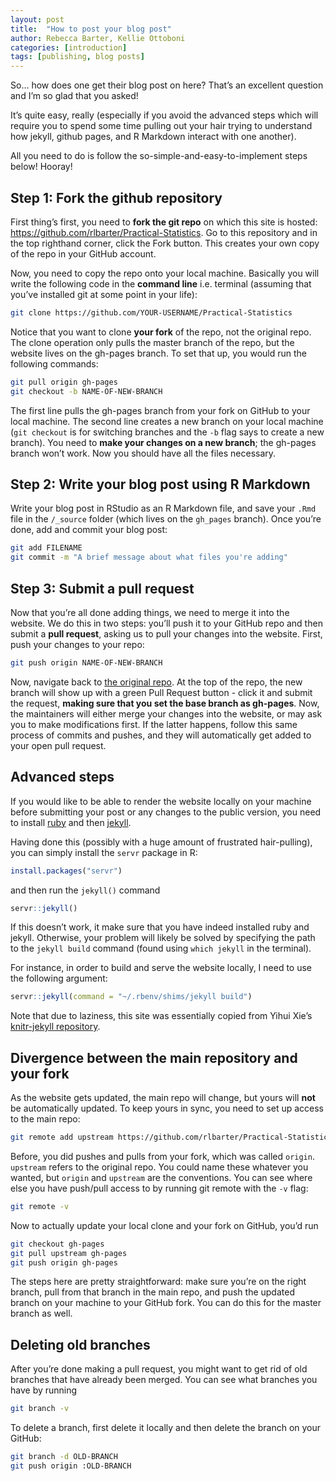 ```yaml
---
layout: post
title:  "How to post your blog post"
author: Rebecca Barter, Kellie Ottoboni
categories: [introduction]
tags: [publishing, blog posts]
---
```




So... how does one get their blog post on here? That's an excellent question and I'm so glad that you asked! 

It's quite easy, really (especially if you avoid the advanced steps which will require you to spend some time pulling out your hair trying to understand how jekyll, github pages, and R Markdown interact with one another).

All you need to do is follow the so-simple-and-easy-to-implement steps below! Hooray!




## Step 1: Fork the github repository

First thing's first, you need to **fork the git repo** on which this site is hosted: [https://github.com/rlbarter/Practical-Statistics](https://github.com/rlbarter/Practical-Statistics).
Go to this repository and in the top righthand corner, click the Fork button.
This creates your own copy of the repo in your GitHub account.

Now, you need to copy the repo onto your local machine.
Basically you will write the following code in the **command line** i.e. terminal (assuming that you've installed git at some point in your life):


```bash
git clone https://github.com/YOUR-USERNAME/Practical-Statistics
```

Notice that you want to clone **your fork** of the repo, not the original repo.
The clone operation only pulls the master branch of the repo, but the website lives on the gh-pages branch.
To set that up, you would run the following commands:

```bash
git pull origin gh-pages
git checkout -b NAME-OF-NEW-BRANCH
```
  
The first line pulls the gh-pages branch from your fork on GitHub to your local machine.
The second line creates a new branch on your local machine (`git checkout` is for switching branches and the `-b` flag says to create a new branch).
You need to **make your changes on a new branch**; the gh-pages branch won't work.
Now you should have all the files necessary.

## Step 2: Write your blog post using R Markdown

Write your blog post in RStudio as an R Markdown file, and save your `.Rmd` file in the `/_source` folder (which lives on the `gh_pages` branch).
Once you're done, add and commit your blog post:

```bash
git add FILENAME
git commit -m "A brief message about what files you're adding"
```

## Step 3: Submit a pull request

Now that you're all done adding things, we need to merge it into the website.
We do this in two steps: you'll push it to your GitHub repo and then submit a **pull request**, asking us to pull your changes into the website.
First, push your changes to your repo:

```bash
git push origin NAME-OF-NEW-BRANCH
```

Now, navigate back to [the original repo](https://github.com/rlbarter/Practical-Statistics).
At the top of the repo, the new branch will show up with a green Pull Request button - click it and submit the request, **making sure that you set the base branch as gh-pages**.
Now, the maintainers will either merge your changes into the website, or may ask you to make modifications first.
If the latter happens, follow this same process of commits and pushes, and they will automatically get added to your open pull request.

## Advanced steps

If you would like to be able to render the website locally on your machine before submitting your post or any changes to the public version, you need to install [ruby](https://www.ruby-lang.org/en/downloads/) and then [jekyll](https://jekyllrb.com/docs/installation/). 

Having done this (possibly with a huge amount of frustrated hair-pulling), you can simply install the `servr` package in R:

```r
install.packages("servr")
```

and then run the `jekyll()` command

```r
servr::jekyll()
```

If this doesn't work, it make sure that you have indeed installed ruby and jekyll. Otherwise, your problem will likely be solved by specifying the path to the `jekyll build` command (found using `which jekyll` in the terminal).

For instance, in order to build and serve the website locally, I need to use the following argument:

```r
servr::jekyll(command = "~/.rbenv/shims/jekyll build")
```


Note that due to laziness, this site was essentially copied from Yihui Xie's [knitr-jekyll repository](https://github.com/yihui/knitr-jekyll).

## Divergence between the main repository and your fork

As the website gets updated, the main repo will change, but yours will **not** be automatically updated.
To keep yours in sync, you need to set up access to the main repo:

```bash
git remote add upstream https://github.com/rlbarter/Practical-Statistics
```

Before, you did pushes and pulls from your fork, which was called `origin`.
`upstream` refers to the original repo.
You could name these whatever you wanted, but `origin` and `upstream` are the conventions.
You can see where else you have push/pull access to by running git remote with the `-v` flag:

```bash
git remote -v
```

Now to actually update your local clone and your fork on GitHub, you'd run

```bash
git checkout gh-pages
git pull upstream gh-pages
git push origin gh-pages
```

The steps here are pretty straightforward: make sure you're on the right branch, pull from that branch in the main repo, and push the updated branch on your machine to your GitHub fork.
You can do this for the master branch as well.

## Deleting old branches

After you're done making a pull request, you might want to get rid of old branches that have already been merged.
You can see what branches you have by running

```bash
git branch -v
```

To delete a branch, first delete it locally and then delete the branch on your GitHub:

```bash
git branch -d OLD-BRANCH
git push origin :OLD-BRANCH
```
